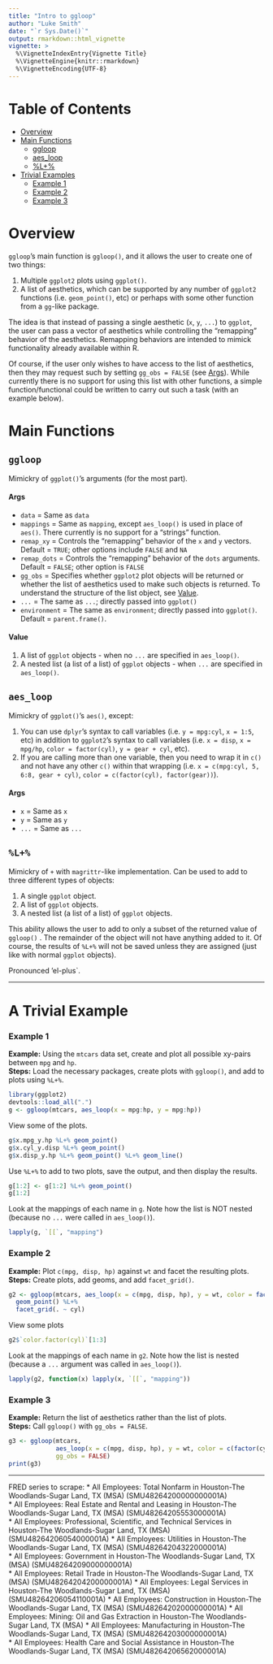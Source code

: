 ```yaml
---
title: "Intro to ggloop"
author: "Luke Smith"
date: "`r Sys.Date()`"
output: rmarkdown::html_vignette
vignette: >
  %\VignetteIndexEntry{Vignette Title}
  %\VignetteEngine{knitr::rmarkdown}
  %\VignetteEncoding{UTF-8}
---
```


# Table of Contents

* [Overview](#overview)
* [Main Functions](#main-functions)
    * [ggloop](#ggloop)
    * [aes_loop](#aes_loop)
    * [%L+%](#l)
* [Trivial Examples](#trivial-examples)
    * [Example 1](#example-1)
    * [Example 2](#example-2)
    * [Example 3](#example-3)

# Overview

`ggloop`'s main function is `ggloop()`, and it allows the user to create one of two things:

1. Multiple `ggplot2` plots using `ggplot()`.
2. A list of aesthetics, which can be supported by any number of `ggplot2` functions (i.e. `geom_point()`, etc) or perhaps with some other function from a `gg`-like package.

The idea is that instead of passing a single aesthetic (`x`, `y`, `...`) to `ggplot`, the user can pass a vector of aesthetics while controlling the "remapping" behavior of the aesthetics. Remapping behaviors are intended to mimick functionality already available within R.

Of course, if the user only wishes to have access to the list of aesthetics, then they may request such by setting `gg_obs = FALSE` (see [Args](#args)). While currently there is no support for using this list with other functions, a simple function/functional could be written to carry out such a task (with an example below). 

# Main Functions

## `ggloop`

Mimickry of `ggplot()`'s arguments (for the most part).

#### Args  

* `data` = Same as `data`
* `mappings` = Same as `mapping`, except `aes_loop()` is used in place of `aes()`. There currently is no support for a "strings" function.
* `remap_xy` = Controls the "remapping" behavior of the `x` and `y` vectors. Default = `TRUE`; other options include `FALSE` and `NA`
* `remap_dots` = Controls the "remapping" behavior of the `dots` arguments. Default = `FALSE`; other option is `FALSE`
* `gg_obs` = Specifies whether `ggplot2` plot objects will be returned or whether the list of aesthetics used to make such objects is returned. To understand the structure of the list object, see [Value](#value).
* `...` = The same as `...`; directly passed into `ggplot()`
* `environment` = The same as `environment`; directly passed into `ggplot()`. Default = `parent.frame()`.

#### Value

  1. A list of `ggplot` objects - when no `...` are specified in `aes_loop()`.
  2. A nested list (a list of a list) of `ggplot` objects - when `...` are specified in `aes_loop()`.

## `aes_loop`

Mimickry of `ggplot()`'s `aes()`, except:

  1. You can use `dplyr`'s syntax to call variables (i.e. `y = mpg:cyl`, `x = 1:5`, etc) in addition to `ggplot2`'s syntax to call variables (i.e. `x = disp`, `x = mpg/hp`, `color = factor(cyl)`, `y = gear + cyl`, etc).
  2. If you are calling more than one variable, then you need to wrap it in `c()` and not have any other `c()` within that wrapping (i.e. `x = c(mpg:cyl, 5, 6:8, gear + cyl)`, `color = c(factor(cyl), factor(gear))`).

#### Args

* `x` = Same as `x`
* `y` = Same as `y`
* `...` = Same as `...`

## `%L+%`

Mimickry of `+` with `magrittr`-like implementation. Can be used to add to three different types of objects:

  1. A single `ggplot` object.
  2. A list of `ggplot` objects.
  3. A nested list (a list of a list) of `ggplot` objects.
  
This ability allows the user to add to only a subset of the returned value of `ggloop()` . The remainder of the object will not have anything added to it. Of course, the results of `%L+%` will not be saved unless they are assigned (just like with normal `ggplot` objects).

Pronounced 'el-plus`.

---

# A Trivial Example

### Example 1

**Example:** Using the `mtcars` data set, create and plot all possible xy-pairs between `mpg` and `hp`.  
**Steps:** Load the necessary packages, create plots with `ggloop()`, and add to plots using `%L+%`.

```r
library(ggplot2)
devtools::load_all(".")
g <- ggloop(mtcars, aes_loop(x = mpg:hp, y = mpg:hp))
```

View some of the plots.
```r
g$x.mpg_y.hp %L+% geom_point()
g$x.cyl_y.disp %L+% geom_point()
g$x.disp_y.hp %L+% geom_point() %L+% geom_line()
```

Use `%L+%` to add to two plots, save the output, and then display the results.
```r
g[1:2] <- g[1:2] %L+% geom_point()
g[1:2]
```

Look at the mappings of each name in `g`. Note how the list is NOT nested (because no `...` were called in `aes_loop()`).
```r
lapply(g, `[[`, "mapping")
```

### Example 2

**Example:** Plot `c(mpg, disp, hp)` against `wt` and facet the resulting plots.  
**Steps:** Create plots, add geoms, and add `facet_grid()`.  

```r
g2 <- ggloop(mtcars, aes_loop(x = c(mpg, disp, hp), y = wt, color = factor(cyl))) %L+%
  geom_point() %L+%
  facet_grid(. ~ cyl)
```

View some plots
```r
g2$`color.factor(cyl)`[1:3]
```

Look at the mappings of each name in `g2`. Note how the list is nested (because a `...` argument was called in `aes_loop()`).
```r
lapply(g2, function(x) lapply(x, `[[`, "mapping"))
```

### Example 3

**Example:** Return the list of aesthetics rather than the list of plots.  
**Steps:** Call `ggloop()` with `gg_obs = FALSE`.

```r
g3 <- ggloop(mtcars,
             aes_loop(x = c(mpg, disp, hp), y = wt, color = c(factor(cyl), factor(gear))), 
             gg_obs = FALSE)
print(g3)
```

---

FRED series to scrape:
* All Employees: Total Nonfarm in Houston-The Woodlands-Sugar Land, TX (MSA) (SMU48264200000000001A)	
* All Employees: Real Estate and Rental and Leasing in Houston-The Woodlands-Sugar Land, TX (MSA) (SMU48264205553000001A)	
* All Employees: Professional, Scientific, and Technical Services in Houston-The Woodlands-Sugar Land, TX (MSA) (SMU48264206054000001A)	
* All Employees: Utilities in Houston-The Woodlands-Sugar Land, TX (MSA) (SMU48264204322000001A)	
* All Employees: Government in Houston-The Woodlands-Sugar Land, TX (MSA) (SMU48264209000000001A)	
* All Employees: Retail Trade in Houston-The Woodlands-Sugar Land, TX (MSA) (SMU48264204200000001A)	
* All Employees: Legal Services in Houston-The Woodlands-Sugar Land, TX (MSA) (SMU48264206054110001A)
* All Employees: Construction in Houston-The Woodlands-Sugar Land, TX (MSA) (SMU48264202000000001A)	
* All Employees: Mining: Oil and Gas Extraction in Houston-The Woodlands-Sugar Land, TX (MSA)
* All Employees: Manufacturing in Houston-The Woodlands-Sugar Land, TX (MSA) (SMU48264203000000001A)	
* All Employees: Health Care and Social Assistance in Houston-The Woodlands-Sugar Land, TX (MSA) (SMU48264206562000001A)	
